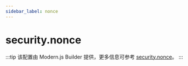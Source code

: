 ```yaml
---
sidebar_label: nonce
---
```


# security.nonce

:::tip
该配置由 Modern.js Builder 提供，更多信息可参考 [security.nonce](https://modernjs.dev/builder/api/config-security.html#securitynonce)。
:::


<Main />
